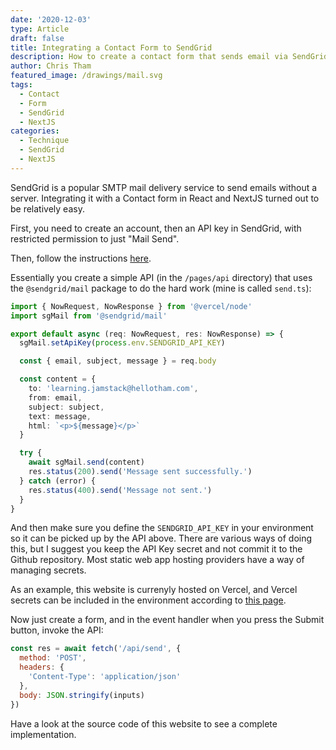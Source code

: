 ```yaml
---
date: '2020-12-03'
type: Article
draft: false
title: Integrating a Contact Form to SendGrid
description: How to create a contact form that sends email via SendGrid
author: Chris Tham
featured_image: /drawings/mail.svg
tags:
  - Contact
  - Form
  - SendGrid
  - NextJS
categories:
  - Technique
  - SendGrid
  - NextJS
---
```


SendGrid is a popular SMTP mail delivery service to send emails without a
server. Integrating it with a Contact form in React and NextJS turned out
to be relatively easy.

First, you need to create an account, then an API key in SendGrid, with
restricted permission to just "Mail Send".

Then, follow the instructions
[here](https://docs-git-success-185-add-nextjs-sengrid-guide.zeit.now.sh/guides/deploying-nextjs-nodejs-and-sendgrid-with-zeit-now).

Essentially you create a simple API (in the `/pages/api` directory)
that uses the `@sendgrid/mail` package
to do the hard work (mine is called `send.ts`):

```ts
import { NowRequest, NowResponse } from '@vercel/node'
import sgMail from '@sendgrid/mail'

export default async (req: NowRequest, res: NowResponse) => {
  sgMail.setApiKey(process.env.SENDGRID_API_KEY)

  const { email, subject, message } = req.body

  const content = {
    to: 'learning.jamstack@hellotham.com',
    from: email,
    subject: subject,
    text: message,
    html: `<p>${message}</p>`
  }

  try {
    await sgMail.send(content)
    res.status(200).send('Message sent successfully.')
  } catch (error) {
    res.status(400).send('Message not sent.')
  }
}
```

And then make sure you define the `SENDGRID_API_KEY` in your environment
so it can be picked up by the API above. There are various ways of doing this,
but I suggest you keep the API Key secret and not commit it to the
Github repository. Most static web app hosting providers have a way of
managing secrets.

As an example, this website is currenyly hosted on Vercel, and Vercel secrets
can be included in the environment according to
[this page](https://vercel.com/docs/environment-variables).

Now just create a form, and in the event handler when you press the Submit
button, invoke the API:

```js
const res = await fetch('/api/send', {
  method: 'POST',
  headers: {
    'Content-Type': 'application/json'
  },
  body: JSON.stringify(inputs)
})
```

Have a look at the source code of this website to see a complete
implementation.
